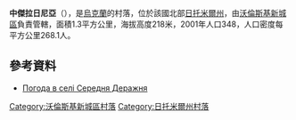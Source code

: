 {{coord|50|35|16|N|27|14|42|E|scale:30000|display=title}}

'''中傑拉日尼亞'''（{{lang-uk|Середня Деражня}}），是[[烏克蘭|烏克蘭]]的村落，位於該國北部[[日托米爾州|日托米爾州]]，由[[沃倫斯基新城區|沃倫斯基新城區]]負責管轄，面積1.3平方公里，海拔高度218米，2001年人口348，人口密度每平方公里268.1人。

==參考資料==
* [http://weather.in.ua/ua/zhitomirskaja/23735 Погода в селі Середня Деражня]{{Wayback|url=http://weather.in.ua/ua/zhitomirskaja/23735 |date=20111219161244 }}

{{DEFAULTSORT:Середня Деражня}}
[[Category:沃倫斯基新城區村落|Category:沃倫斯基新城區村落]]
[[Category:日托米爾州村落|Category:日托米爾州村落]]


{{Zhytomyr-geo-stub}}